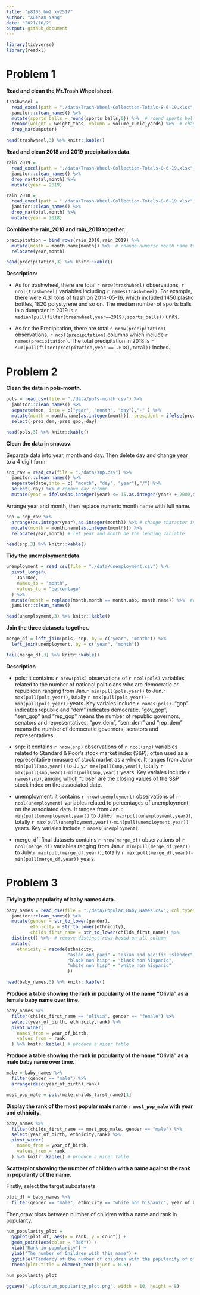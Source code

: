 ```yaml
---
title: "p8105_hw2_xy2517"
author: "Xuehan Yang"
date: "2021/10/2"
output: github_document
---
```



```r
library(tidyverse)
library(readxl)
```


# Problem 1

**Read and clean the Mr.Trash Wheel sheet.**

```r
trashwheel = 
  read_excel(path = "./data/Trash-Wheel-Collection-Totals-8-6-19.xlsx",range = cell_cols("A:N")) %>% 
  janitor::clean_names() %>% 
  mutate(sports_balls = round(sports_balls,0)) %>%  # round sports_balls to integer
  rename(weight = weight_tons, volumn = volume_cubic_yards) %>%  # change column name
  drop_na(dumpster)

head(trashwheel,3) %>% knitr::kable()
```

**Read and clean 2018 and 2019 precipitation data.**

```r
rain_2019 = 
  read_excel(path = "./data/Trash-Wheel-Collection-Totals-8-6-19.xlsx", sheet = "2019 Precipitation", skip = 1) %>% 
  janitor::clean_names() %>% 
  drop_na(total,month) %>% 
  mutate(year = 2019)

rain_2018 = 
  read_excel(path = "./data/Trash-Wheel-Collection-Totals-8-6-19.xlsx", sheet = "2018 Precipitation", skip = 1) %>% 
  janitor::clean_names() %>% 
  drop_na(total,month) %>% 
  mutate(year = 2018)
```

**Combine the rain_2018 and rain_2019 together.**

```r
precipitation = bind_rows(rain_2018,rain_2019) %>% 
  mutate(month = month.name[month]) %>%  # change numeric month name to character
  relocate(year,month)

head(precipitation,3) %>% knitr::kable()
```

**Description:**

* As for trashwheel, there are total `r nrow(trashwheel)` observations, `r ncol(trashwheel)` variables including `r names(trashwheel)`. For example, there were 4.31 tons of trash on 2014-05-16, which included 1450 plastic bottles, 1820 polystyrene and so on. The median number of sports balls in a dumpster in 2019 is `r median(pull(filter(trashwheel,year==2019),sports_balls))` units.

* As for the Precipitation, there are total `r nrow(precipitation)` observations, `r ncol(precipitation)` columns which include `r names(precipitation)`. The total precipitation in 2018 is `r sum(pull(filter(precipitation,year == 2018),total))` inches. 


# Problem 2 

**Clean the data in pols-month.**

```r
pols = read_csv(file = "./data/pols-month.csv") %>%
  janitor::clean_names() %>% 
  separate(mon, into = c("year", "month", "day"),"-" ) %>% 
  mutate(month = month.name[as.integer(month)], president = ifelse(prez_dem == 1, "dem", "gop"), year = as.integer(year)) %>% # Replace char month with full name
  select(-prez_dem,-prez_gop,-day)

head(pols,3) %>% knitr::kable()
```

**Clean the data in snp.csv.**

Separate data into year, month and day. Then delete day and change year to a 4 digit form.

```r
snp_raw = read_csv(file = "./data/snp.csv") %>% 
  janitor::clean_names() %>% 
  separate(date,into = c( "month", "day", "year"),"/") %>%
  select(-day) %>% # remove day column
  mutate(year = ifelse(as.integer(year) <= 15,as.integer(year) + 2000,as.integer(year) + 1900)) # it can be run just once.
```

Arrange year and month, then replace numeric month name with full name.

```r
snp = snp_raw %>% 
  arrange(as.integer(year),as.integer(month)) %>% # change character into int , then arrange
  mutate(month = month.name[as.integer(month)]) %>% 
  relocate(year,month) # let year and month be the leading variable

head(snp,3) %>% knitr::kable()
```

**Tidy the unemployment data.**

```r
unemployment = read_csv(file = "./data/unemployment.csv") %>% 
  pivot_longer(
    Jan:Dec,
    names_to = "month",
    values_to = "percentage"
  ) %>% 
  mutate(month = replace(month,month == month.abb, month.name)) %>%  #replace abbreviation to full month name using Replace()
  janitor::clean_names()

head(unemployment,3) %>% knitr::kable()
```

**Join the three datasets together.**

```r
merge_df = left_join(pols, snp, by = c("year", "month")) %>% 
  left_join(unemployment, by = c("year", "month"))

tail(merge_df,3) %>% knitr::kable()
```

**Description**

* pols: it contains `r nrow(pols)` observations of `r ncol(pols)` variables related to the number of national politicians who are democratic or republican ranging from Jan.`r min(pull(pols,year))` to Jun.`r max(pull(pols,year))`, totally `r max(pull(pols,year))-min(pull(pols,year))` years. Key variales include `r names(pols)`. "gop" indicates republic and "dem" indicates democratic. "gov_gop", "sen_gop" and "rep_gop" means the number of republic governors, senators and representatives. "gov_dem", "sen_dem" and "rep_dem" means the number of democratic governors, senators and representatives. 

* snp: it contains `r nrow(snp)` observations of `r ncol(snp)` variables related to Standard & Poor’s stock market index (S&P), often used as a representative measure of stock market as a whole. It ranges from Jan.`r min(pull(snp,year))` to July.`r max(pull(snp,year))`, totally `r max(pull(snp,year))-min(pull(snp,year))` years. Key variales include `r names(snp)`, among which "close" are the closing values of the S&P stock index on the associated date.

* unemployment: it contains `r nrow(unemployment)` observations of `r ncol(unemployment)` variables related to percentages of unemployment on the associated data. It ranges from Jan.`r min(pull(unemployment,year))` to June.`r max(pull(unemployment,year))`, totally `r max(pull(unemployment,year))-min(pull(unemployment,year))` years. Key variales include `r names(unemployment)`.

* merge_df: final datasets contains `r nrow(merge_df)` observations of `r ncol(merge_df)` variables ranging from Jan.`r min(pull(merge_df,year))` to July.`r max(pull(merge_df,year))`, totally `r max(pull(merge_df,year))-min(pull(merge_df,year))` years.


# Problem 3

**Tidying the popularity of baby names data.**

```r
baby_names = read_csv(file = "./data/Popular_Baby_Names.csv", col_types = "ccccii") %>% 
  janitor::clean_names() %>% 
  mutate(gender = str_to_lower(gender), 
         ethnicity = str_to_lower(ethnicity),
         childs_first_name = str_to_lower(childs_first_name)) %>% 
  distinct() %>%  # remove distinct rows based on all column
  mutate(
    ethnicity = recode(ethnicity, 
                       "asian and paci" = "asian and pacific islander",
                       "black non hisp" = "black non hispanic",
                       "white non hisp" = "white non hispanic"
                       ))

head(baby_names,3) %>% knitr::kable()
```

**Produce a table showing the rank in popularity of the name “Olivia” as a female baby name over time.**

```r
baby_names %>% 
  filter(childs_first_name == "olivia", gender == "female") %>%
  select(year_of_birth, ethnicity,rank) %>% 
  pivot_wider(
    names_from = year_of_birth,
    values_from = rank
  ) %>% knitr::kable() # produce a nicer table
```

**Produce a table showing the rank in popularity of the name “Olivia” as a male baby name over time.**

```r
male = baby_names %>% 
  filter(gender == "male") %>%
  arrange(desc(year_of_birth),rank)

most_pop_male = pull(male,childs_first_name)[1]
```

**Display the rank of the most popular male name `r most_pop_male` with year and ethnicity.**

```r
baby_names %>% 
  filter(childs_first_name == most_pop_male, gender == "male") %>%
  select(year_of_birth, ethnicity,rank) %>% 
  pivot_wider(
    names_from = year_of_birth,
    values_from = rank
  ) %>% knitr::kable() # produce a nicer table
```

**Scatterplot showing the number of children with a name against the rank in popularity of the name.**

Firstly, select the target subdatasets.

```r
plot_df = baby_names %>% 
  filter(gender == "male", ethnicity == "white non hispanic", year_of_birth == 2016)
```

Then,draw plots between number of children with a name and rank in popularity.

```r
num_popularity_plot = 
  ggplot(plot_df, aes(x = rank, y = count)) + 
  geom_point(aes(color = "Red")) +
  xlab("Rank in popularity") +
  ylab("The number of Children with this name") +
  ggtitle("Tendency of the number of children with the popularity of of name") +
  theme(plot.title = element_text(hjust = 0.5))

num_popularity_plot
```

```r
ggsave("./plots/num_popularity_plot.png", width = 10, height = 8)
```

